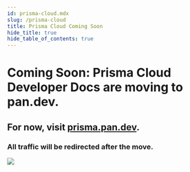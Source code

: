 ```yaml
---
id: prisma-cloud.mdx
slug: /prisma-cloud
title: Prisma Cloud Coming Soon
hide_title: true
hide_table_of_contents: true
---
```


# Coming Soon: Prisma Cloud Developer Docs are moving to pan.dev.

## For now, visit [prisma.pan.dev](https://prisma.pan.dev).

### All traffic will be redirected after the move.

<img src="/img/undraw_under_construction.svg" />
